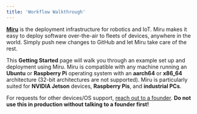 ```yaml
---
title: 'Workflow Walkthrough'
---
```


**[Miru](https://app.miruml.com/signin)** is the deployment infrastructure for robotics
and IoT. Miru makes it easy to deploy software over-the-air to fleets of devices, 
anywhere in the world. Simply push new changes to GitHub and let Miru take care of 
the rest.

This **Getting Started** page will walk you through an example set up and 
deployment using Miru. Miru is compatible with any machine running an **Ubuntu** or **Raspberry Pi** operating system with an **aarch64** or **x86_64** architecture (32-bit architectures are not supported). Miru is particularly suited for **NVIDIA Jetson** devices, **Raspberry Pis**, and **industrial PCs**. 

For requests for other devices/OS support, [reach out to a founder](mailto:vedant@miruml.com). **Do not use this in production without talking to a founder first!**